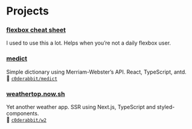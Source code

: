 
<Layout title="Projects">

# Projects

### [flexbox cheat sheet](https://flex.eszter.space)

I used to use this a lot. Helps when you’re not a daily flexbox user.

### [medict](https://medict.netlify.com)

Simple dictionary using Merriam-Webster’s API. React, TypeScript, antd.  
🐙 [`c0derabbit/medict`](https://github.com/c0derabbit/medict)

### [weathertop.now.sh](https://weathertop.now.sh)

Yet another weather app. SSR using Next.js, TypeScript and styled-components.  
🐙 [`c0derabbit/w2`](https://github.com/c0derabbit/w2)

</Layout>
